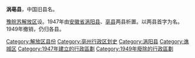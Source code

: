'''涡亳县'''，中国旧县名。

[[豫皖苏解放区|豫皖苏解放区]]设。1947年由[[安徽省_(中華民國)|安徽省]][[涡阳县|涡阳县]]、[[亳县|亳县]]两县析置。以两县首字为名。1949年撤销，仍归各县。

{{中华民国大陆时期行政区划小作品}}
[[Category:解放区县份|Category:解放区县份]]
[[Category:亳州行政区划史|Category:亳州行政区划史]]
[[Category:涡阳县|Category:涡阳县]]
[[Category:谯城区|Category:谯城区]]
[[Category:1947年建立的行政區劃|Category:1947年建立的行政區劃]]
[[Category:1949年廢除的行政區劃|Category:1949年廢除的行政區劃]]